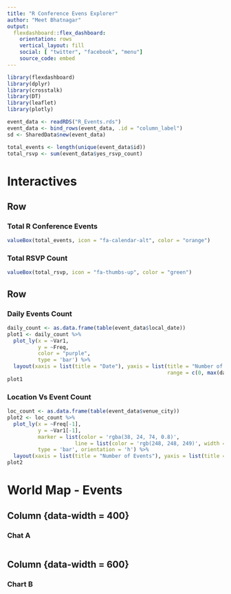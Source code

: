 ```yaml
---
title: "R Conference Evens Explorer"
author: "Meet Bhatnagar"
output: 
  flexdashboard::flex_dashboard:
    orientation: rows
    vertical_layout: fill
    social: [ "twitter", "facebook", "menu"]
    source_code: embed
---
```


```r
library(flexdashboard)
library(dplyr)
library(crosstalk)
library(DT)
library(leaflet)
library(plotly)

event_data <- readRDS("R_Events.rds")
event_data <- bind_rows(event_data, .id = "column_label")
sd <- SharedData$new(event_data)

total_events <- length(unique(event_data$id))
total_rsvp <- sum(event_data$yes_rsvp_count)
```

# Interactives 

## Row

### Total R Conference Events

```r
valueBox(total_events, icon = "fa-calendar-alt", color = "orange")
```

### Total RSVP Count

```r
valueBox(total_rsvp, icon = "fa-thumbs-up", color = "green")
```

## Row

### Daily Events Count

```r
daily_count <- as.data.frame(table(event_data$local_date))
plot1 <- daily_count %>%
  plot_ly(x = ~Var1,
          y = ~Freq,
          color = "purple",
          type = 'bar') %>%
  layout(xaxis = list(title = "Date"), yaxis = list(title = "Number of Events", 
                                                    range = c(0, max(daily_count$Freq))))
plot1
```

### Location Vs Event Count

```r
loc_count <- as.data.frame(table(event_data$venue_city))
plot2 <- loc_count %>%
  plot_ly(x = ~Freq[-1],
          y = ~Var1[-1],
          marker = list(color = 'rgba(38, 24, 74, 0.8)',
                      line = list(color = 'rgb(248, 248, 249)', width = 1)),
          type = 'bar', orientation = 'h') %>%
  layout(xaxis = list(title = "Number of Events"), yaxis = list(title = "Location of Events"))
plot2
```

# World Map - Events {data-orientation=columns} 

## Column {data-width = 400}

### Chat A
```r

```

## Column {data-width = 600}

### Chart B
```r

```






